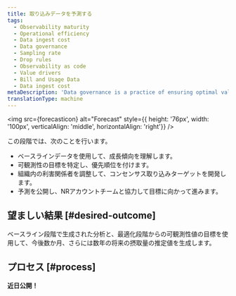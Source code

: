 ```yaml
---
title: 取り込みデータを予測する
tags:
  - Observability maturity
  - Operational efficiency
  - Data ingest cost
  - Data governance
  - Sampling rate
  - Drop rules
  - Observability as code
  - Value drivers
  - Bill and Usage Data
  - Data ingest cost
metaDescription: 'Data governance is a practice of ensuring optimal value for telemetry data collected by an organization, particularly for complex organizations with numerous business units and working groups.'
translationType: machine
---
```



<img
  src={forecasticon}
  alt="Forecast"
  style={{ height: '76px', width: '100px', verticalAlign: 'middle', horizontalAlign: 'right'}}
/>

この段階では、次のことを行います。

* ベースラインデータを使用して、成長傾向を理解します。
* 可観測性の目標を特定し、優先順位を付けます。
* 組織内の利害関係者を調整して、コンセンサス取り込みターゲットを開発します。
* 予測を公開し、NRアカウントチームと協力して目標に向かって進みます。

## 望ましい結果 [#desired-outcome]

ベースライン段階で生成された分析と、最適化段階からの可観測性値の目標を使用して、今後数か月、さらには数年の将来の摂取量の推定値を生成します。

## プロセス [#process]

**近日公開！**